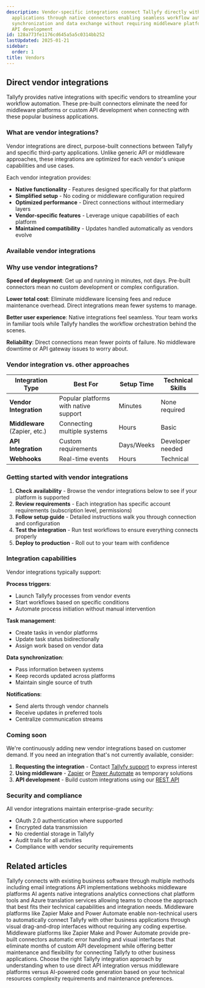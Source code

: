 ```yaml
---
description: Vendor-specific integrations connect Tallyfy directly with popular business
  applications through native connectors enabling seamless workflow automation task
  synchronization and data exchange without requiring middleware platforms or custom
  API development
id: 128a773fe1176cd645a5a5c0314bb252
lastUpdated: 2025-01-21
sidebar:
  order: 1
title: Vendors
---
```



## Direct vendor integrations

Tallyfy provides native integrations with specific vendors to streamline your workflow automation. These pre-built connectors eliminate the need for middleware platforms or custom API development when connecting with these popular business applications.

### What are vendor integrations?

Vendor integrations are direct, purpose-built connections between Tallyfy and specific third-party applications. Unlike generic API or middleware approaches, these integrations are optimized for each vendor's unique capabilities and use cases.

Each vendor integration provides:
- **Native functionality** - Features designed specifically for that platform
- **Simplified setup** - No coding or middleware configuration required
- **Optimized performance** - Direct connections without intermediary layers
- **Vendor-specific features** - Leverage unique capabilities of each platform
- **Maintained compatibility** - Updates handled automatically as vendors evolve

### Available vendor integrations

<PageTree />

### Why use vendor integrations?

**Speed of deployment**: Get up and running in minutes, not days. Pre-built connectors mean no custom development or complex configuration.

**Lower total cost**: Eliminate middleware licensing fees and reduce maintenance overhead. Direct integrations mean fewer systems to manage.

**Better user experience**: Native integrations feel seamless. Your team works in familiar tools while Tallyfy handles the workflow orchestration behind the scenes.

**Reliability**: Direct connections mean fewer points of failure. No middleware downtime or API gateway issues to worry about.

### Vendor integration vs. other approaches

| Integration Type | Best For | Setup Time | Technical Skills |
|-----------------|----------|------------|------------------|
| **Vendor Integration** | Popular platforms with native support | Minutes | None required |
| **Middleware** (Zapier, etc.) | Connecting multiple systems | Hours | Basic |
| **API Integration** | Custom requirements | Days/Weeks | Developer needed |
| **Webhooks** | Real-time events | Hours | Technical |

### Getting started with vendor integrations

1. **Check availability** - Browse the vendor integrations below to see if your platform is supported
2. **Review requirements** - Each integration has specific account requirements (subscription level, permissions)
3. **Follow setup guide** - Detailed instructions walk you through connection and configuration
4. **Test the integration** - Run test workflows to ensure everything connects properly
5. **Deploy to production** - Roll out to your team with confidence

### Integration capabilities

Vendor integrations typically support:

**Process triggers**:
- Launch Tallyfy processes from vendor events
- Start workflows based on specific conditions
- Automate process initiation without manual intervention

**Task management**:
- Create tasks in vendor platforms
- Update task status bidirectionally
- Assign work based on vendor data

**Data synchronization**:
- Pass information between systems
- Keep records updated across platforms
- Maintain single source of truth

**Notifications**:
- Send alerts through vendor channels
- Receive updates in preferred tools
- Centralize communication streams

### Coming soon

We're continuously adding new vendor integrations based on customer demand. If you need an integration that's not currently available, consider:

1. **Requesting the integration** - Contact [Tallyfy support](/products/pro/miscellaneous/support/how-can-i-contact-tallyfys-support-team/) to express interest
2. **Using middleware** - [Zapier](/products/pro/integrations/middleware/zapier/) or [Power Automate](/products/pro/integrations/middleware/power-automate/) as temporary solutions
3. **API development** - Build custom integrations using our [REST API](/products/pro/integrations/open-api/)

### Security and compliance

All vendor integrations maintain enterprise-grade security:
- OAuth 2.0 authentication where supported
- Encrypted data transmission
- No credential storage in Tallyfy
- Audit trails for all activities
- Compliance with vendor security requirements

## Related articles
<CardGrid>
<LinkTitleCard header="<b>Pro > Integrations</b>" href="/products/pro/integrations/" > Tallyfy connects with existing business software through multiple methods including email integrations API implementations webhooks middleware platforms AI agents native integrations analytics connections chat platform tools and Azure translation services allowing teams to choose the approach that best fits their technical capabilities and integration needs. </LinkTitleCard>
<LinkTitleCard header="<b>Integrations > Middleware</b>" href="/products/pro/integrations/middleware/" > Middleware platforms like Zapier Make and Power Automate enable non-technical users to automatically connect Tallyfy with other business applications through visual drag-and-drop interfaces without requiring any coding expertise. </LinkTitleCard>
<LinkTitleCard header="<b>Middleware > Why use middleware?</b>" href="/products/pro/integrations/middleware/why-should-i-use-an-integration-platform-with-tallyfy/" > Middleware platforms like Zapier Make and Power Automate provide pre-built connectors automatic error handling and visual interfaces that eliminate months of custom API development while offering better maintenance and flexibility for connecting Tallyfy to other business applications. </LinkTitleCard>
<LinkTitleCard header="<b>Integrations > Choosing the right integration approach</b>" href="/products/pro/integrations/choosing-integration-approach/" > Choose the right Tallyfy integration approach by understanding when to use direct API integration versus middleware platforms versus AI-powered code generation based on your technical resources complexity requirements and maintenance preferences. </LinkTitleCard>
</CardGrid>